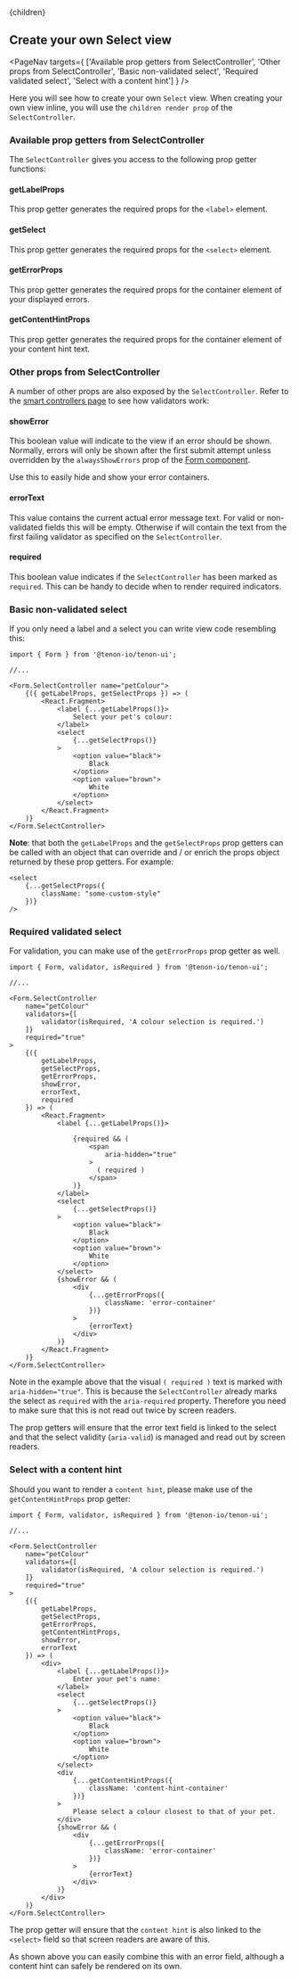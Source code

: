 

<Layout>
    <Helmet>
        <title>Tenon-ui | Create your own Select view</title>
    </Helmet>{children}
</Layout>

## Create your own Select view

<PageNav targets={
    ['Available prop getters from SelectController',
    'Other props from SelectController', 
    'Basic non-validated select',
    'Required validated select',
    'Select with a content hint']
    } />

Here you will see how to create your own `Select` view. When creating your own view inline, 
you will use the `children render prop` of the `SelectController`.

### Available prop getters from SelectController
The `SelectController` gives you access to the following prop getter functions:

#### getLabelProps
This prop getter generates the required props for the `<label>` element.

#### getSelect
This prop getter generates the required props for the `<select>` element.

#### getErrorProps
This prop getter generates the required props for the container element of your
displayed errors.

#### getContentHintProps
This prop getter generates the required props for the container element of your
content hint text.

### Other props from SelectController
A number of other props are also exposed by the `SelectController`. Refer to the 
[smart controllers page](/forms-smart-controllers) to see how validators work:

#### showError
This boolean value will indicate to the view if an error should be shown. Normally, errors
will only be shown after the first submit attempt unless overridden by the `alwaysShowErrors`
prop of the [Form component](/forms-form-component).

Use this to easily hide and show your error containers. 

#### errorText
This value contains the current actual error message text. For valid or non-validated fields
this will be empty. Otherwise if will contain the text from the first failing validator as 
specified on the `SelectController`. 

#### required
This boolean value indicates if the `SelectController` has been marked as `required`. This
can be handy to decide when to render required indicators.

### Basic non-validated select
If you only need a label and a select you can write view code resembling this:

```
import { Form } from '@tenon-io/tenon-ui';

//...

<Form.SelectController name="petColour">
    {({ getLabelProps, getSelectProps }) => (
        <React.Fragment>
            <label {...getLabelProps()}>
                Select your pet's colour:
            </label>
            <select
                {...getSelectProps()}
            >
                <option value="black">
                    Black
                </option>
                <option value="brown">
                    White
                </option>        
            </select>
        </React.Fragment>
    )}
</Form.SelectController>
```

**Note**: that both the `getLabelProps` and the `getSelectProps` prop getters can be called 
with an object that can override and / or enrich the props object returned by these prop getters. 
For example:

```
<select
    {...getSelectProps({
        className: "some-custom-style"
    })}
/>
```

### Required validated select
For validation, you can make use of the `getErrorProps` prop getter as well.

```
import { Form, validator, isRequired } from '@tenon-io/tenon-ui';

//...

<Form.SelectController
    name="petColour"
    validators={[
        validator(isRequired, 'A colour selection is required.')
    ]}
    required="true"
>
    {({
        getLabelProps,
        getSelectProps,
        getErrorProps,
        showError,
        errorText,
        required
    }) => (
        <React.Fragment>
            <label {...getLabelProps()}>
                
                {required && (
                    <span
                        aria-hidden="true"
                    >
                      ( required )
                    </span>
                )}
            </label>
            <select
                {...getSelectProps()}
            >
                <option value="black">
                    Black
                </option>
                <option value="brown">
                    White
                </option>        
            </select>
            {showError && (
                <div
                    {...getErrorProps({
                        className: 'error-container'
                    })}
                >
                    {errorText}
                </div>
            )}
        </React.Fragment>
    )}
</Form.SelectController>
```

Note in the example above that the visual `( required )` text is marked with `aria-hidden="true"`. This
is because the `SelectController` already marks the select as `required` with the 
`aria-required` property. Therefore you need to make sure that this is not read out twice by
screen readers.

The prop getters will ensure that the error text field is linked to the select and that the select
validity (`aria-valid`) is managed and read out by screen readers. 

### Select with a content hint
Should you want to render a `content hint`, please make use of the `getContentHintProps` prop getter:

```
import { Form, validator, isRequired } from '@tenon-io/tenon-ui';

//...

<Form.SelectController
    name="petColour"
    validators={[
        validator(isRequired, 'A colour selection is required.')
    ]}
    required="true"
>
    {({
        getLabelProps,
        getSelectProps,
        getErrorProps,
        getContentHintProps,
        showError,
        errorText
    }) => (
        <div>
            <label {...getLabelProps()}>
                Enter your pet's name:
            </label>
            <select
                {...getSelectProps()}
            >
                <option value="black">
                    Black
                </option>
                <option value="brown">
                    White
                </option>        
            </select>
            <div
                {...getContentHintProps({
                    className: 'content-hint-container'
                })}
            >
                Please select a colour closest to that of your pet.
            </div>
            {showError && (
                <div
                    {...getErrorProps({
                        className: 'error-container'
                    })}
                >
                    {errorText}
                </div>
            )}
        </div>
    )}
</Form.SelectController>
```

The prop getter will ensure that the `content hint` is also linked to the `<select>` field so that
screen readers are aware of this.

As shown above you can easily combine this with an error field, although a content hint can safely be
rendered on its own. 



